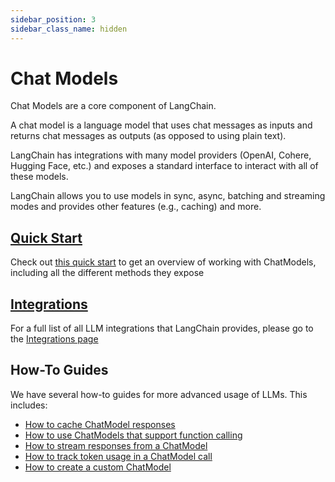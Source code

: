 ```yaml
---
sidebar_position: 3
sidebar_class_name: hidden
---
```


# Chat Models

Chat Models are a core component of LangChain.

A chat model is a language model that uses chat messages as inputs and returns chat messages as outputs (as opposed to using plain text).

LangChain has integrations with many model providers (OpenAI, Cohere, Hugging Face, etc.) and exposes a standard interface to interact with all of these models.

LangChain allows you to use models in sync, async, batching and streaming modes and provides other features (e.g., caching) and more.

## [Quick Start](./quick_start)

Check out [this quick start](./quick_start) to get an overview of working with ChatModels, including all the different methods they expose

## [Integrations](/docs/integrations/chat/)

For a full list of all LLM integrations that LangChain provides, please go to the [Integrations page](/docs/integrations/chat/)

## How-To Guides

We have several how-to guides for more advanced usage of LLMs.
This includes:

- [How to cache ChatModel responses](./chat_model_caching)
- [How to use ChatModels that support function calling](./function_calling)
- [How to stream responses from a ChatModel](./streaming)
- [How to track token usage in a ChatModel call](./token_usage_tracking)
- [How to create a custom ChatModel](./custom_chat_model)
